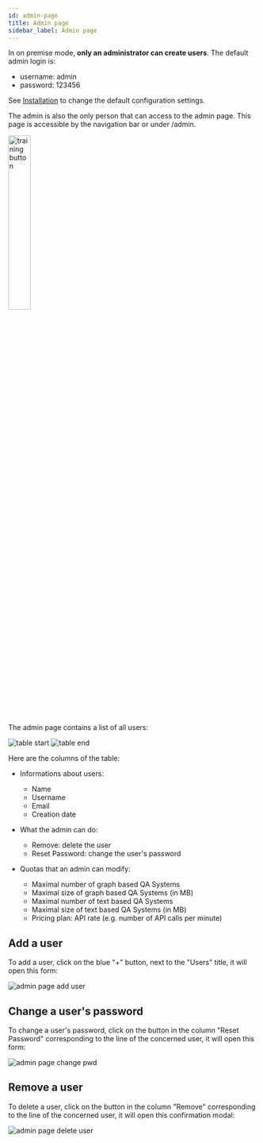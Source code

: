 ```yaml
---
id: admin-page
title: Admin page
sidebar_label: Admin page
---
```


In on premise mode, **only an administrator can create users**. The default admin login is:

- username: admin
- password: 123456

See [Installation](install) to change the default configuration settings.

The admin is also the only person that can access to the admin page. This page is accessible by the navigation bar or under /admin.

<div style={{ display: 'flex', alignItems: 'center', flexDirection: 'column', gap: '10px', marginBottom: '20px' }}>
    <img src='/img/screenshots/premise-mode/admin-navbar.png' alt='training button' width= '30%'/>
</div>

The admin page contains a list of all users:

<Image src='/img/screenshots/premise-mode/admin-table-start.png' alt='table start'/>
<Image src='/img/screenshots/premise-mode/admin-table-end.png' alt='table end'/>

Here are the columns of the table:

- Informations about users:
    - Name
    - Username
    - Email
    - Creation date

- What the admin can do:
    - Remove: delete the user
    - Reset Password: change the user's password

- Quotas that an admin can modify:
    - Maximal number of graph based QA Systems
    - Maximal size of graph based QA Systems (in MB)
    - Maximal number of text based QA Systems
    - Maximal size of text based QA Systems (in MB)
    - Pricing plan: API rate (e.g. number of API calls per minute)


## Add a user
To add a user, click on the blue "+" button, next to the "Users" title, it will open this form:

<Image src='/img/screenshots/premise-mode/admin-add-user.png' alt='admin page add user' />

## Change a user's password
To change a user's password, click on the button in the column "Reset Password" corresponding to the line of the concerned user, it will open this form:

<Image src='/img/screenshots/premise-mode/admin-change-pwd.png' alt='admin page change pwd' />

## Remove a user
To delete a user, click on the button in the column "Remove" corresponding to the line of the concerned user, it will open this confirmation modal:

<Image src='/img/screenshots/premise-mode/admin-delete-user.png' alt='admin page delete user' />

